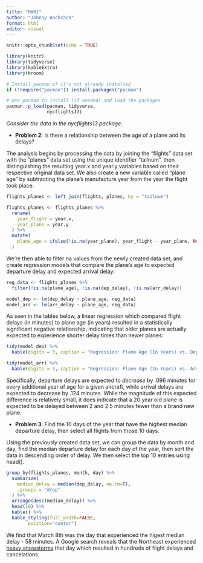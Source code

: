 ```yaml
---
title: "HW01"
author: "Johnny Bachrach"
format: html
editor: visual
---
```


```r
knitr::opts_chunk$set(echo = TRUE)

library(knitr)
library(tidyverse)
library(kableExtra)
library(broom)
```

```r
# Install pacman if it's not already installed
if (!require("pacman")) install.packages("pacman")

# Use pacman to install (if needed) and load the packages
pacman::p_load(pacman, tidyverse,
               nycflights13)
```

*Consider the data in the nycflights13 package.*

-   **Problem 2**: Is there a relationship between the age of a plane and its delays?

The analysis begins by processing the data by joining the "flights" data set with the "planes" data set using the unique identifier "tailnum", then distinguishing the resulting year.x and year.y variables based on their respective original data set. We also create a new variable called "plane age" by subtracting the plane's manufacture year from the year the flight took place:

```r
flights_planes <- left_join(flights, planes, by = "tailnum")

flights_planes <- flights_planes %>%
  rename(
    year_flight = year.x,
    year_plane = year.y
  ) %>%
  mutate(
    plane_age = ifelse(!is.na(year_plane), year_flight - year_plane, NA)
  )
```

We're then able to filter na values from the newly created data set, and create regression models that compare the plane's age to expected departure delay and expected arrival delay:

```r

reg_data <- flights_planes %>%
  filter(!is.na(plane_age), !is.na(dep_delay), !is.na(arr_delay))

model_dep <- lm(dep_delay ~ plane_age, reg_data)
model_arr <- lm(arr_delay ~ plane_age, reg_data)

```

As seen in the tables below, a linear regression which compared flight delays (in minutes) to plane age (in years) resulted in a statistically significant negative relationship, indicating that older planes are actually expected to experience shorter delay times than newer planes:

```r
tidy(model_dep) %>%
  kable(digits = 3, caption = "Regression: Plane Age (In Years) vs. Departure Delays (In Minutes)")

tidy(model_arr) %>%
  kable(digits = 3, caption = "Regression: Plane Age (In Years) vs. Arrival Delays (In Minutes)")

```


Specifically, departure delays are expected to *_decrease_* by .096 minutes for every additional year of age for a given aircraft, while arrival delays are expected to decrease by .124 minutes. While the magnitude of this expected difference is relatively small, it does indicate that a 20 year old plane is expected to be delayed between 2 and 2.5 minutes fewer than a brand new plane.

-   **Problem 3**: Find the 10 days of the year that have the highest median departure delay, then select all flights from those 10 days.

Using the previously created data set, we can group the data by month and day, find the median departure delay for each day of the year, then sort the data in descending order of delay. We then select the top 10 entries using head().

```r
group_by(flights_planes, month, day) %>%
  summarize(
    median_delay = median(dep_delay, na.rm=T),
    .groups = "drop"
  ) %>%
  arrange(desc(median_delay)) %>%
  head(10) %>%
  kable() %>%
  kable_styling(full_width=FALSE,
        position="center")
```

We find that March 8th was the day that experienced the higest median delay - 58 minutes. A Google search reveals that the Northeast experienced [heavy snowstorms](https://www.cnn.com/2013/03/08/travel/weather-airports) that day which resulted in hundreds of flight delays and cancelations.
